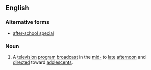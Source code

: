 ==English==
{{wikipedia}}
===Alternative forms===
*[[after-school special]]
===Noun===
{{en-noun|sg=[[after]] [[school]] [[special]]}}
#A [[television]] [[program]] [[broadcast]] in the [[mid-]] to [[late]] [[afternoon]] and [[direct]]ed toward [[adolescent]]s.